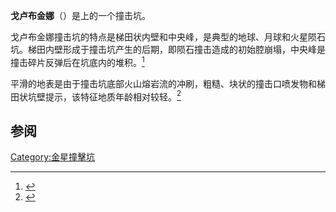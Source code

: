 {{Infobox crater
| title       = 戈卢布金娜撞击坑
| image       = Golubkina f.jpg
| image_size  = 200px
| caption     = 结合高、低分辨率数据的戈卢布金娜撞击坑雷达成像图
| globe       = 金星
| coordinates = {{coord|60.3|N|286.5|E|globe:venus_type:landmark|display=inline,title}}
| diameter    = {{convert|28|km}}
| eponym      = [[安娜·戈卢布金娜|安娜·戈卢布金娜]]
}}
'''戈卢布金娜'''（{{lang-en|Golubkina}}）是上的一个撞击坑。

戈卢布金娜撞击坑的特点是梯田状内壁和中央峰，是典型的地球、月球和火星陨石坑。梯田内壁形成于撞击坑产生的后期，即陨石撞击造成的初始腔崩塌，中央峰是撞击碎片反弹后在坑底内的堆积。<ref>{{Cite web |url=http://photojournal.jpl.nasa.gov/catalog/PIA00209 |title=Catalog Page for PIA00209<!-- Bot generated title --> |access-date=2014-01-19 |archive-date=2021-03-21 |archive-url=https://web.archive.org/web/20210321153659/https://photojournal.jpl.nasa.gov/catalog/PIA00209 |dead-url=no }}</ref>

平滑的地表是由于撞击坑底部火山熔岩流的冲刷，粗糙、块状的撞击口喷发物和梯田状坑壁提示，该特征地质年龄相对较轻。<ref>{{Cite web |url=http://photojournal.jpl.nasa.gov/catalog/PIA00210 |title=Catalog Page for PIA00210<!-- Bot generated title --> |access-date=2014-01-19 |archive-date=2021-03-21 |archive-url=https://web.archive.org/web/20210321063852/https://photojournal.jpl.nasa.gov/catalog/PIA00210 |dead-url=no }}</ref>

==参阅==
{{reflist}}
{{Venus}}
[[Category:金星撞擊坑|Category:金星撞擊坑]]
{{crater-stub}}